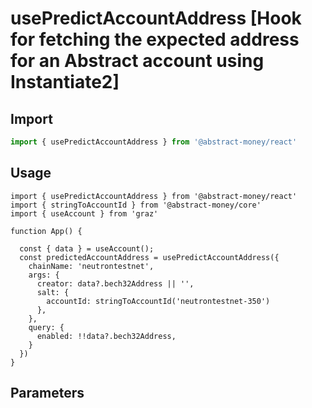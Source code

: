 
# usePredictAccountAddress [Hook for fetching the expected address for an Abstract account using Instantiate2]

## Import

```ts twoslash
import { usePredictAccountAddress } from '@abstract-money/react'
```

## Usage

```tsx twoslash [index.tsx]
import { usePredictAccountAddress } from '@abstract-money/react'
import { stringToAccountId } from '@abstract-money/core'
import { useAccount } from 'graz'

function App() {

  const { data } = useAccount();
  const predictedAccountAddress = usePredictAccountAddress({
    chainName: 'neutrontestnet',
    args: {
      creator: data?.bech32Address || '',
      salt: {
        accountId: stringToAccountId('neutrontestnet-350')
      },
    },
    query: {
      enabled: !!data?.bech32Address,
    }
  })
}
```

## Parameters
<ParameterCommonSnippet/>
<ParameterExtraSnippet />
<ParameterQuerySnippet />
